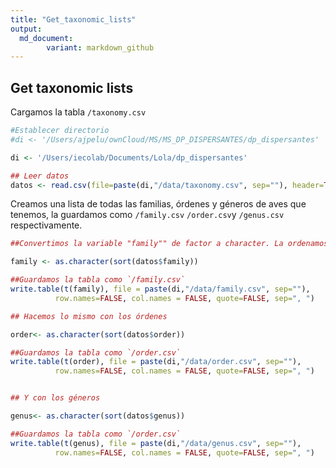 ```yaml
---
title: "Get_taxonomic_lists"
output:
  md_document:
        variant: markdown_github
---
```

## Get taxonomic lists

Cargamos la tabla `/taxonomy.csv`

```r
#Establecer directorio 
#di <- '/Users/ajpelu/ownCloud/MS/MS_DP_DISPERSANTES/dp_dispersantes'

di <- '/Users/iecolab/Documents/Lola/dp_dispersantes'

## Leer datos
datos <- read.csv(file=paste(di,"/data/taxonomy.csv", sep=""), header=TRUE, sep=",")
```

Creamos una lista de todas las familias, órdenes y géneros de aves que tenemos, la guardamos como `/family.csv` `/order.csv`y `/genus.csv` respectivamente.

```r

##Convertimos la variable "family"" de factor a character. La ordenamos.

family <- as.character(sort(datos$family))

##Guardamos la tabla como `/family.csv`
write.table(t(family), file = paste(di,"/data/family.csv", sep=""), 
          row.names=FALSE, col.names = FALSE, quote=FALSE, sep=", ")

## Hacemos lo mismo con los órdenes

order<- as.character(sort(datos$order))

##Guardamos la tabla como `/order.csv`
write.table(t(order), file = paste(di,"/data/order.csv", sep=""), 
          row.names=FALSE, col.names = FALSE, quote=FALSE, sep=", ")


## Y con los géneros

genus<- as.character(sort(datos$genus))

##Guardamos la tabla como `/order.csv`
write.table(t(genus), file = paste(di,"/data/genus.csv", sep=""), 
          row.names=FALSE, col.names = FALSE, quote=FALSE, sep=", ")
```